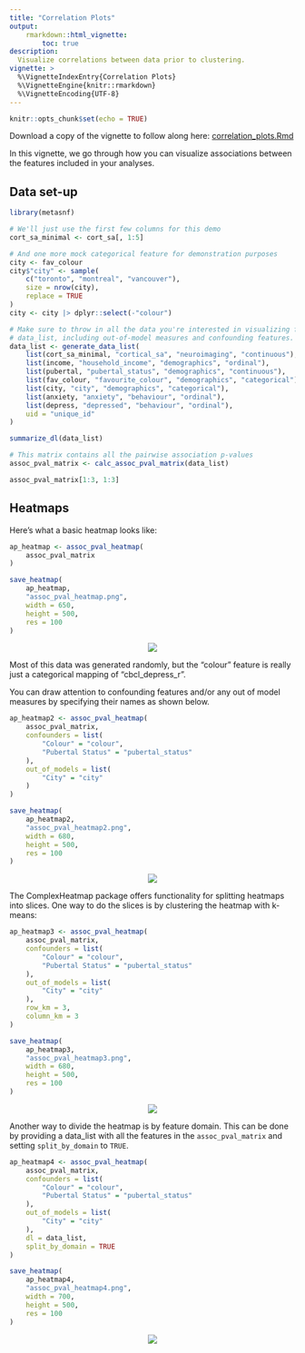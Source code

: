```yaml
---
title: "Correlation Plots"
output:
    rmarkdown::html_vignette:
        toc: true
description:
  Visualize correlations between data prior to clustering.
vignette: >
  %\VignetteIndexEntry{Correlation Plots}
  %\VignetteEngine{knitr::rmarkdown}
  %\VignetteEncoding{UTF-8}
---
```


```r
knitr::opts_chunk$set(echo = TRUE)
```

Download a copy of the vignette to follow along here: [correlation_plots.Rmd](https://raw.githubusercontent.com/BRANCHlab/metasnf/main/vignettes/correlation_plots.Rmd)

In this vignette, we go through how you can visualize associations between the features included in your analyses.

## Data set-up

```r
library(metasnf)

# We'll just use the first few columns for this demo
cort_sa_minimal <- cort_sa[, 1:5]

# And one more mock categorical feature for demonstration purposes
city <- fav_colour
city$"city" <- sample(
    c("toronto", "montreal", "vancouver"),
    size = nrow(city),
    replace = TRUE
)
city <- city |> dplyr::select(-"colour")

# Make sure to throw in all the data you're interested in visualizing for this
# data_list, including out-of-model measures and confounding features.
data_list <- generate_data_list(
    list(cort_sa_minimal, "cortical_sa", "neuroimaging", "continuous"),
    list(income, "household_income", "demographics", "ordinal"),
    list(pubertal, "pubertal_status", "demographics", "continuous"),
    list(fav_colour, "favourite_colour", "demographics", "categorical"),
    list(city, "city", "demographics", "categorical"),
    list(anxiety, "anxiety", "behaviour", "ordinal"),
    list(depress, "depressed", "behaviour", "ordinal"),
    uid = "unique_id"
)

summarize_dl(data_list)

# This matrix contains all the pairwise association p-values
assoc_pval_matrix <- calc_assoc_pval_matrix(data_list)

assoc_pval_matrix[1:3, 1:3]
```

## Heatmaps

Here's what a basic heatmap looks like:

```r
ap_heatmap <- assoc_pval_heatmap(
    assoc_pval_matrix
)

save_heatmap(
    ap_heatmap,
    "assoc_pval_heatmap.png",
    width = 650,
    height = 500,
    res = 100
)
```

<center>
![](https://raw.githubusercontent.com/BRANCHlab/metasnf/main/vignettes/assoc_pval_heatmap_l.png)
</center>

Most of this data was generated randomly, but the "colour" feature is really just a categorical mapping of "cbcl_depress_r".

You can draw attention to confounding features and/or any out of model measures by specifying their names as shown below.

```r
ap_heatmap2 <- assoc_pval_heatmap(
    assoc_pval_matrix,
    confounders = list(
        "Colour" = "colour",
        "Pubertal Status" = "pubertal_status"
    ),
    out_of_models = list(
        "City" = "city"
    )
)

save_heatmap(
    ap_heatmap2,
    "assoc_pval_heatmap2.png",
    width = 680,
    height = 500,
    res = 100
)
```

<center>
![](https://raw.githubusercontent.com/BRANCHlab/metasnf/main/vignettes/assoc_pval_heatmap2_l.png)
</center>

The ComplexHeatmap package offers functionality for splitting heatmaps into slices.
One way to do the slices is by clustering the heatmap with k-means:

```r
ap_heatmap3 <- assoc_pval_heatmap(
    assoc_pval_matrix,
    confounders = list(
        "Colour" = "colour",
        "Pubertal Status" = "pubertal_status"
    ),
    out_of_models = list(
        "City" = "city"
    ),
    row_km = 3,
    column_km = 3
)

save_heatmap(
    ap_heatmap3,
    "assoc_pval_heatmap3.png",
    width = 680,
    height = 500,
    res = 100
)
```

<center>
![](https://raw.githubusercontent.com/BRANCHlab/metasnf/main/vignettes/assoc_pval_heatmap3_l.png)
</center>

Another way to divide the heatmap is by feature domain.
This can be done by providing a data_list with all the features in the `assoc_pval_matrix` and setting `split_by_domain` to `TRUE`.

```r
ap_heatmap4 <- assoc_pval_heatmap(
    assoc_pval_matrix,
    confounders = list(
        "Colour" = "colour",
        "Pubertal Status" = "pubertal_status"
    ),
    out_of_models = list(
        "City" = "city"
    ),
    dl = data_list,
    split_by_domain = TRUE
)

save_heatmap(
    ap_heatmap4,
    "assoc_pval_heatmap4.png",
    width = 700,
    height = 500,
    res = 100
)
```

<center>
![](https://raw.githubusercontent.com/BRANCHlab/metasnf/main/vignettes/assoc_pval_heatmap4_l.png)
</center>
